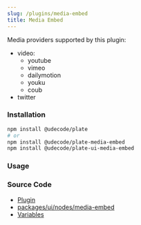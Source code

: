 ```yaml
---
slug: /plugins/media-embed
title: Media Embed
---
```


Media providers supported by this plugin:

- video: 
  - youtube
  - vimeo
  - dailymotion
  - youku
  - coub
- twitter

### Installation

```bash npm2yarn
npm install @udecode/plate
# or
npm install @udecode/plate-media-embed
npm install @udecode/plate-ui-media-embed
```

### Usage


<MediaEmbedSandpack />

### Source Code

- [Plugin](https://github.com/udecode/plate/blob/main/packages/nodes/media-embed/src/createMediaEmbedPlugin.ts)
- [packages/ui/nodes/media-embed](https://github.com/udecode/plate/tree/main/packages/ui/nodes/media-embed/src)
- [Variables](https://github.com/udecode/plate/blob/main/examples/src)
